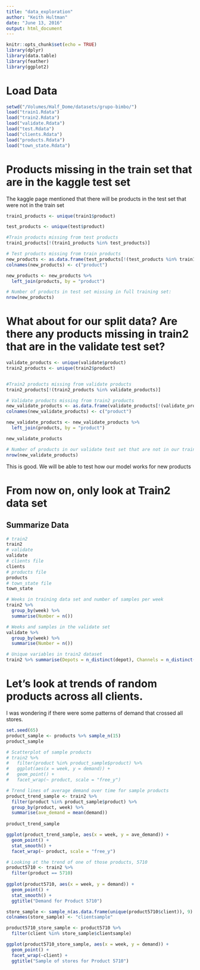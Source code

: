 ```yaml
---
title: "data_exploration"
author: "Keith Hultman"
date: "June 13, 2016"
output: html_document
---
```


```r
knitr::opts_chunk$set(echo = TRUE)
library(dplyr)
library(data.table)
library(feather)
library(ggplot2)
```
# Load Data

```r
setwd("/Volumes/Half_Dome/datasets/grupo-bimbo/")
load("train1.Rdata")
load("train2.Rdata")
load("validate.Rdata")
load("test.Rdata")
load("clients.Rdata")
load("products.Rdata")
load("town_state.Rdata")


```

# Products missing in the train set that are in the kaggle test set
The kaggle page mentioned that there will be products in the test set that were not in the train set
```r

train1_products <- unique(train1$product)

test_products <- unique(test$product)

#Train products missing from test products
train1_products[!(train1_products %in% test_products)]

# Test products missing from train products
new_products <- as.data.frame(test_products[!(test_products %in% train1_products)])
colnames(new_products) <- c("product")

new_products <- new_products %>%
  left_join(products, by = "product")

# Number of products in test set missing in full training set:
nrow(new_products)
```

# What about for our split data? Are there any products missing in train2 that are in the validate test set?

```r

validate_products <- unique(validate$product)
train2_products <- unique(train2$product)


#Train2 products missing from validate products
train2_products[!(train2_products %in% validate_products)]

# Validate products missing from train2 products
new_validate_products <- as.data.frame(validate_products[!(validate_products %in% train2_products)])
colnames(new_validate_products) <- c("product")

new_validate_products <- new_validate_products %>%
  left_join(products, by = "product")

new_validate_products 

# Number of products in our validate test set that are not in our train2 data. We will need to have a naive model for new products. 
nrow(new_validate_products)
```

This is good. We will be able to test how our model works for new products

# From now on, only look at Train2 data set
## Summarize Data

```r
# train2
train2
# validate
validate
# clients file
clients
# products file
products
# town_state file
town_state

# Weeks in training data set and number of samples per week
train2 %>% 
  group_by(week) %>%
  summarise(Number = n())

# Weeks and samples in the validate set
validate %>%
  group_by(week) %>%
  summarise(Number = n())

# Unique variables in train2 dataset
train2 %>% summarise(Depots = n_distinct(depot), Channels = n_distinct(channel), Routes = n_distinct(route), Clients = n_distinct(client), Products = n_distinct(product))

```

# Let's look at trends of random products across all clients. 
I was wondering if there were some patterns of demand that crossed all stores. 

```r
set.seed(65)
product_sample <- products %>% sample_n(15)
product_sample

# Scatterplot of sample products
# train2 %>% 
#   filter(product %in% product_sample$product) %>%
#   ggplot(aes(x = week, y = demand)) +
#   geom_point() +
#   facet_wrap(~ product, scale = "free_y")

# Trend lines of average demand over time for sample products
product_trend_sample <- train2 %>% 
  filter(product %in% product_sample$product) %>%
  group_by(product, week) %>%
  summarise(ave_demand = mean(demand))
  
product_trend_sample  

ggplot(product_trend_sample, aes(x = week, y = ave_demand)) +
  geom_point() +
  stat_smooth() +
  facet_wrap(~ product, scale = "free_y")

# Looking at the trend of one of those products, 5710
product5710 <- train2 %>% 
  filter(product == 5710) 
  
ggplot(product5710, aes(x = week, y = demand)) +
  geom_point() +
  stat_smooth() +
  ggtitle("Demand for Product 5710")

store_sample <- sample_n(as.data.frame(unique(product5710$client)), 9)
colnames(store_sample) <- "clientsample"

product5710_store_sample <- product5710 %>%
  filter(client %in% store_sample$clientsample)

ggplot(product5710_store_sample, aes(x = week, y = demand)) +
  geom_point() +
  facet_wrap(~client) +
  ggtitle("Sample of stores for Product 5710")

```

